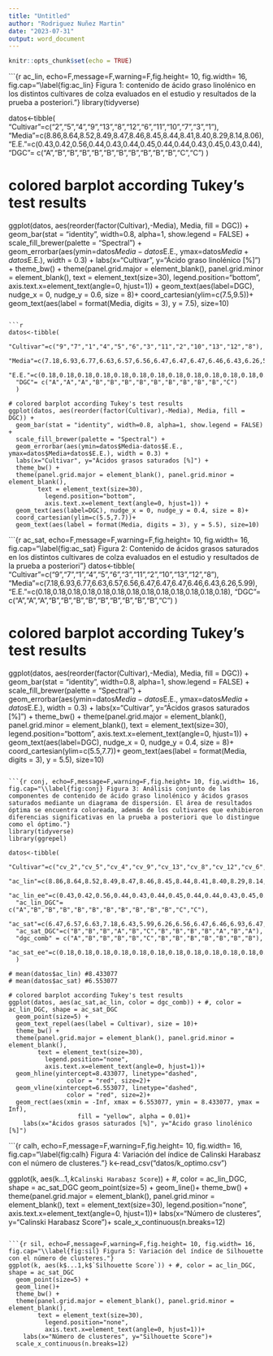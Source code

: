 ```yaml
---
title: "Untitled"
author: "Rodriguez Nuñez Martin"
date: "2023-07-31"
output: word_document
---
```


```r
knitr::opts_chunk$set(echo = TRUE)
```

```{r ac_lin, echo=F,message=F,warning=F,fig.height= 10, fig.width= 16, fig.cap="\\label{fig:ac_lin} Figura 1: contenido de ácido graso linolénico en los distintos cultivares de colza evaluados en el estudio y resultados de la prueba a posteriori."}
library(tidyverse)

datos<-tibble(
  "Cultivar"=c("2","5","4","9","13","8","12","6","11","10","7","3","1"),
  "Media"=c(8.86,8.64,8.52,8.49,8.47,8.46,8.45,8.44,8.41,8.40,8.29,8.14,8.06),
  "E.E."=c(0.43,0.42,0.56,0.44,0.43,0.44,0.45,0.44,0.44,0.43,0.45,0.43,0.44),
  "DGC"= c("A","B","B","B","B","B","B","B","B","B","B","C","C")
  )

# colored barplot according Tukey's test results
ggplot(datos, aes(reorder(factor(Cultivar),-Media), Media, fill = DGC)) + 
  geom_bar(stat = "identity", width=0.8, alpha=1, show.legend = FALSE) +
  scale_fill_brewer(palette = "Spectral") +
  geom_errorbar(aes(ymin=datos$Media-datos$E.E., ymax=datos$Media+datos$E.E.), width = 0.3) + 
  labs(x="Cultivar", y="Ácido graso linolénico [%]") +
  theme_bw() + 
  theme(panel.grid.major = element_blank(), panel.grid.minor = element_blank(),
        text = element_text(size=30),
          legend.position="bottom",
          axis.text.x=element_text(angle=0, hjust=1)) +
  geom_text(aes(label=DGC), nudge_x = 0, nudge_y = 0.6, size = 8)+ 
  coord_cartesian(ylim=c(7.5,9.5))+
  geom_text(aes(label = format(Media, digits = 3), y = 7.5), size=10)
```

```r
datos<-tibble(
  "Cultivar"=c("9","7","1","4","5","6","3","11","2","10","13","12","8"),
  "Media"=c(7.18,6.93,6.77,6.63,6.57,6.56,6.47,6.47,6.47,6.46,6.43,6.26,5.99),
  "E.E."=c(0.18,0.18,0.18,0.18,0.18,0.18,0.18,0.18,0.18,0.18,0.18,0.18,0.18),
  "DGC"= c("A","A","A","B","B","B","B","B","B","B","B","B","C")
  )

# colored barplot according Tukey's test results
ggplot(datos, aes(reorder(factor(Cultivar),-Media), Media, fill = DGC)) + 
  geom_bar(stat = "identity", width=0.8, alpha=1, show.legend = FALSE) +
  scale_fill_brewer(palette = "Spectral") +
  geom_errorbar(aes(ymin=datos$Media-datos$E.E., ymax=datos$Media+datos$E.E.), width = 0.3) + 
  labs(x="Cultivar", y="Ácidos grasos saturados [%]") +
  theme_bw() + 
  theme(panel.grid.major = element_blank(), panel.grid.minor = element_blank(),
        text = element_text(size=30),
          legend.position="bottom",
          axis.text.x=element_text(angle=0, hjust=1)) +
  geom_text(aes(label=DGC), nudge_x = 0, nudge_y = 0.4, size = 8)+ 
  coord_cartesian(ylim=c(5.5,7.7))+
  geom_text(aes(label = format(Media, digits = 3), y = 5.5), size=10)
```

```{r ac_sat, echo=F,message=F,warning=F,fig.height= 10, fig.width= 16, fig.cap="\\label{fig:ac_sat} Figura 2: Contenido de ácidos grasos saturados en los distintos cultivares de colza evaluados en el estudio y resultados de la prueba a posteriori"}
datos<-tibble(
  "Cultivar"=c("9","7","1","4","5","6","3","11","2","10","13","12","8"),
  "Media"=c(7.18,6.93,6.77,6.63,6.57,6.56,6.47,6.47,6.47,6.46,6.43,6.26,5.99),
  "E.E."=c(0.18,0.18,0.18,0.18,0.18,0.18,0.18,0.18,0.18,0.18,0.18,0.18,0.18),
  "DGC"= c("A","A","A","B","B","B","B","B","B","B","B","B","C")
  )

# colored barplot according Tukey's test results
ggplot(datos, aes(reorder(factor(Cultivar),-Media), Media, fill = DGC)) + 
  geom_bar(stat = "identity", width=0.8, alpha=1, show.legend = FALSE) +
  scale_fill_brewer(palette = "Spectral") +
  geom_errorbar(aes(ymin=datos$Media-datos$E.E., ymax=datos$Media+datos$E.E.), width = 0.3) + 
  labs(x="Cultivar", y="Ácidos grasos saturados [%]") +
  theme_bw() + 
  theme(panel.grid.major = element_blank(), panel.grid.minor = element_blank(),
        text = element_text(size=30),
          legend.position="bottom",
          axis.text.x=element_text(angle=0, hjust=1)) +
  geom_text(aes(label=DGC), nudge_x = 0, nudge_y = 0.4, size = 8)+ 
  coord_cartesian(ylim=c(5.5,7.7))+
  geom_text(aes(label = format(Media, digits = 3), y = 5.5), size=10)
```

```{r conj, echo=F,message=F,warning=F,fig.height= 10, fig.width= 16, fig.cap="\\label{fig:conj} Figura 3: Análisis conjunto de las componentes de contenido de ácido graso linolénico y ácidos grasos saturados mediante un diagrama de dispersión. El área de resultados óptima se encuentra coloreada, además de los cultivares que exhibieron diferencias significativas en la prueba a posteriori que lo distingue como el óptimo."}
library(tidyverse)
library(ggrepel)

datos<-tibble(
  "Cultivar"=c("cv_2","cv_5","cv_4","cv_9","cv_13","cv_8","cv_12","cv_6","cv_11","cv_10","cv_7","cv_3","cv_1"),
  "ac_lin"=c(8.86,8.64,8.52,8.49,8.47,8.46,8.45,8.44,8.41,8.40,8.29,8.14,8.06),
  "ac_lin_ee"=c(0.43,0.42,0.56,0.44,0.43,0.44,0.45,0.44,0.44,0.43,0.45,0.43,0.44),
  "ac_lin_DGC"= c("A","B","B","B","B","B","B","B","B","B","B","C","C"),
  "ac_sat"=c(6.47,6.57,6.63,7.18,6.43,5.99,6.26,6.56,6.47,6.46,6.93,6.47,6.77),
  "ac_sat_DGC"=c("B","B","B","A","B","C","B","B","B","B","A","B","A"),
  "dgc_comb" = c("A","B","B","B","B","C","B","B","B","B","B","B","B"),
  "ac_sat_ee"=c(0.18,0.18,0.18,0.18,0.18,0.18,0.18,0.18,0.18,0.18,0.18,0.18,0.18)
  )

# mean(datos$ac_lin) #8.433077
# mean(datos$ac_sat) #6.553077

# colored barplot according Tukey's test results
ggplot(datos, aes(ac_sat,ac_lin, color = dgc_comb)) + #, color = ac_lin_DGC, shape = ac_sat_DGC
  geom_point(size=5) +
  geom_text_repel(aes(label = Cultivar), size = 10)+
  theme_bw() + 
  theme(panel.grid.major = element_blank(), panel.grid.minor = element_blank(),
        text = element_text(size=30),
          legend.position="none",
          axis.text.x=element_text(angle=0, hjust=1))+
  geom_hline(yintercept=8.433077, linetype="dashed", 
                color = "red", size=2)+
  geom_vline(xintercept=6.553077, linetype="dashed", 
                color = "red", size=2)+
  geom_rect(aes(xmin = -Inf, xmax = 6.553077, ymin = 8.433077, ymax = Inf),
                   fill = "yellow", alpha = 0.01)+
    labs(x="Ácidos grasos saturados [%]", y="Ácido graso linolénico [%]")
```

```{r calh, echo=F,message=F,warning=F,fig.height= 10, fig.width= 16, fig.cap="\\label{fig:calh} Figura 4: Variación del índice de Calinski Harabasz con el número de clusteres."}
k<-read_csv("datos/k_optimo.csv")

ggplot(k, aes(k$...1,k$`Calinski Harabasz Score`)) + #, color = ac_lin_DGC, shape = ac_sat_DGC
  geom_point(size=5) +
  geom_line()+
  theme_bw() + 
  theme(panel.grid.major = element_blank(), panel.grid.minor = element_blank(),
        text = element_text(size=30),
          legend.position="none",
          axis.text.x=element_text(angle=0, hjust=1))+
    labs(x="Número de clusteres", y="Calinski Harabasz Score")+
  scale_x_continuous(n.breaks=12)
```

```{r sil, echo=F,message=F,warning=F,fig.height= 10, fig.width= 16, fig.cap="\\label{fig:sil} Figura 5: Variación del índice de Silhouette con el número de clusteres."}
ggplot(k, aes(k$...1,k$`Silhouette Score`)) + #, color = ac_lin_DGC, shape = ac_sat_DGC
  geom_point(size=5) +
  geom_line()+
  theme_bw() + 
  theme(panel.grid.major = element_blank(), panel.grid.minor = element_blank(),
        text = element_text(size=30),
          legend.position="none",
          axis.text.x=element_text(angle=0, hjust=1))+
    labs(x="Número de clusteres", y="Silhouette Score")+
  scale_x_continuous(n.breaks=12)
```